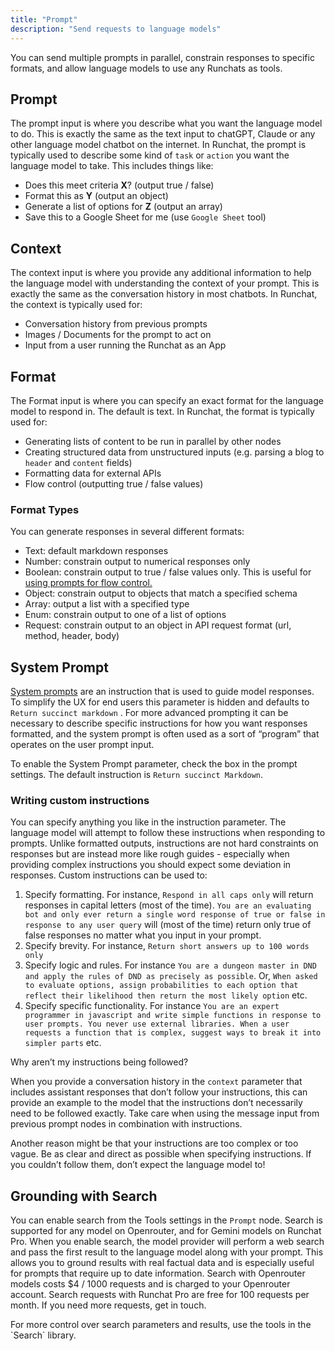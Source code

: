 ```yaml
---
title: "Prompt"
description: "Send requests to language models"
---
```


You can send multiple prompts in parallel, constrain responses to specific formats, and allow language models to use any Runchats as tools. 

## Prompt
The prompt input is where you describe what you want the language model to do. This is exactly the same as the text input to chatGPT, Claude or any other language model chatbot on the internet. In Runchat, the prompt is typically used to describe some kind of `task` or `action` you want the language model to take. This includes things like: 

- Does this meet criteria **X**? (output true / false)
- Format this as **Y** (output an object)
- Generate a list of options for **Z** (output an array)
- Save this to a Google Sheet for me (use `Google Sheet` tool)

## Context

The context input is where you provide any additional information to help the language model with understanding the context of your prompt. This is exactly the same as the conversation history in most chatbots. In Runchat, the context is typically used for: 

- Conversation history from previous prompts
- Images / Documents for the prompt to act on
- Input from a user running the Runchat as an App

## Format

The Format input is where you can specify an exact format for the language model to respond in. The default is text. In Runchat, the format is typically used for: 

- Generating lists of content to be run in parallel by other nodes
- Creating structured data from unstructured inputs (e.g. parsing a blog to `header` and `content` fields)
- Formatting data for external APIs
- Flow control (outputting true / false values)

### Format Types

You can generate responses in several different formats: 

- Text: default markdown responses
- Number: constrain output to numerical responses only
- Boolean: constrain output to true / false values only. This is useful for [using prompts for flow control.](/concepts/data/routing)
- Object: constrain output to objects that match a specified schema
- Array: output a list with a specified type
- Enum: constrain output to one of a list of options
- Request: constrain output to an object in API request format (url, method, header, body)

## System Prompt

[System prompts](https://platform.openai.com/docs/guides/prompt-engineering/strategy-write-clear-instructions) are an instruction that is used to guide model responses. To simplify the UX for end users this parameter is hidden and defaults to `Return succinct markdown` . For more advanced prompting it can be necessary to describe specific instructions for how you want responses formatted, and the system prompt is often used as a sort of “program” that operates on the user prompt input. 

To enable the System Prompt parameter, check the box in the prompt settings. The default instruction is `Return succinct Markdown`.

### Writing custom instructions

You can specify anything you like in the instruction parameter. The language model will attempt to follow these instructions when responding to prompts. Unlike formatted outputs, instructions are not hard constraints on responses but are instead more like rough guides - especially when providing complex instructions you should expect some deviation in responses. Custom instructions can be used to: 

1. Specify formatting. For instance, `Respond in all caps only` will return responses in capital letters (most of the time).  `You are an evaluating bot and only ever return a single word response of true or false in response to any user query`  will (most of the time) return only true of false responses no matter what you input in your prompt. 
2. Specify brevity. For instance, `Return short answers up to 100 words only`
3. Specify logic and rules. For instance `You are a dungeon master in DND and apply the rules of DND as precisely as possible`. Or, `When asked to evaluate options, assign probabilities to each option that reflect their likelihood then return the most likely option` etc.
4. Specify specific functionality. For instance `You are an expert programmer in javascript and write simple functions in response to user prompts. You never use external libraries. When a user requests a function that is complex, suggest ways to break it into simpler parts` etc. 

<Info>
Why aren’t my instructions being followed?

When you provide a conversation history in the `context` parameter that includes assistant responses that don’t follow your instructions, this can provide an example to the model that the instructions don’t necessarily need to be followed exactly. Take care when using the message input from previous prompt nodes in combination with instructions. 

Another reason might be that your instructions are too complex or too vague. Be as clear and direct as possible when specifying instructions. If you couldn’t follow them, don’t expect the language model to!

</Info>

## Grounding with Search

You can enable search from the Tools settings in the `Prompt`  node. Search is supported for any model on Openrouter, and for Gemini models on Runchat Pro. When you enable search, the model provider will perform a web search and pass the first result to the language model along with your prompt. This allows you to ground results with real factual data and is especially useful for prompts that require up to date information. 
Search with Openrouter models costs $4 / 1000 requests and is charged to your Openrouter account. Search requests with Runchat Pro are free for 100 requests per month. If you need more requests, get in touch.

<Info>
For more control over search parameters and results, use the tools in the `Search` library.
</Info>